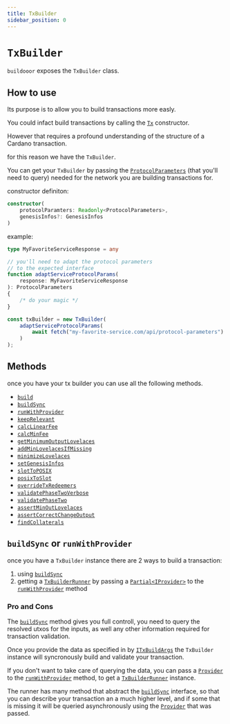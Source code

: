```yaml
---
title: TxBuilder
sidebar_position: 0
---
```


# `TxBuilder`

`buildooor` exposes the `TxBuilder` class.

## How to use

Its purpose is to allow you to build transactions more easly.

You could infact build transactions by calling the [`Tx`](../cardano-ledger-ts/classes/Tx) constructor.

However that requires a profound understanding of the structure of a Cardano transaction.

for this reason we have the `TxBuilder`.

You can get your `TxBuilder` by passing the [`ProtocolParameters`](../cardano-ledger-ts/interfaces/ProtocolParameters) (that you'll need to query)
needed for the network you are building transactions for.

constructor definiton:
```ts
constructor(
    protocolParamters: Readonly<ProtocolParameters>,
    genesisInfos?: GenesisInfos
)
```

example:
```ts
type MyFavoriteServiceResponse = any

// you'll need to adapt the protocol parameters
// to the expected interface
function adaptServiceProtocolParams(
    response: MyFavoriteServiceResponse
): ProtocolParameters
{
    /* do your magic */
}

const txBuilder = new TxBuilder(
    adaptServiceProtocolParams(
        await fetch("my-favorite-service.com/api/protocol-parameters")
    )
);
```

## Methods

once you have your tx builder you can use all the following methods.

- [`build`](./build)
- [`buildSync`](./buildSync)
- [`runWithProvider`](./runWithProvider)
- [`keepRelevant`](./keepRelevant)
- [`calcLinearFee`](./calcLinearFee)
- [`calcMinFee`](./calcMinFee)
- [`getMinimumOutputLovelaces`](./getMinimumOutputLovelaces)
- [`addMinLovelacesIfMissing`](./addMinLovelacesIfMissing)
- [`minimizeLovelaces`](./minimizeLovelaces)
- [`setGenesisInfos`](./setGenesisInfos)
- [`slotToPOSIX`](./slotToPOSIX)
- [`posixToSlot`](./posixToSlot)
- [`overrideTxRedeemers`](./overrideTxRedeemers)
- [`validatePhaseTwoVerbose`](./validatePhaseTwoVerbose)
- [`validatePhaseTwo`](./validatePhaseTwo)
- [`assertMinOutLovelaces`](./assertMinOutLovelaces)
- [`assertCorrectChangeOutput`](./assertCorrectChangeOutput)
- [`findCollaterals`](./findCollaterals)

## `buildSync` or `runWithProvider`

once you have a `TxBuilder` instance there are 2 ways to build a transaction:

1) using [`buildSync`](./buildSync)
2) getting a [`TxBuilderRunner`](../TxBuilderRunner%20API/TxBuilderRunner) by passing a
[`Partial<IProvider>`](../TxBuilderRunner%20API/IProvider#iprovider) to the [`runWithProvider`](./runWithProvider) method

### Pro and Cons

The [`buildSync`](./buildSync) method gives you full controll,
you need to query the resolved utxos for the inputs,
as well any other information required for transaction validation.

Once you provide the data as specified in by [`ITxBuildArgs`](./buildSync#itxbuildargs)
the `TxBuilder` instance will syncronously build and validate your transaction.

If you don't want to take care of querying the data, you can pass a [`Provider`](../TxBuilderRunner%20API/IProvider#iprovider)
to the [`runWithProvider`](./runWithProvider) method,
to get a [`TxBuilderRunner`](../TxBuilderRunner%20API/TxBuilderRunner) instance.

The runner has many method that abstract the [`buildSync`](./buildSync) interface,
so that you can describe your transaction an a much higher level,
and if some that is missing it will be queried asynchronously using the [`Provider`](../TxBuilderRunner%20API/IProvider#iprovider) that was passed.
